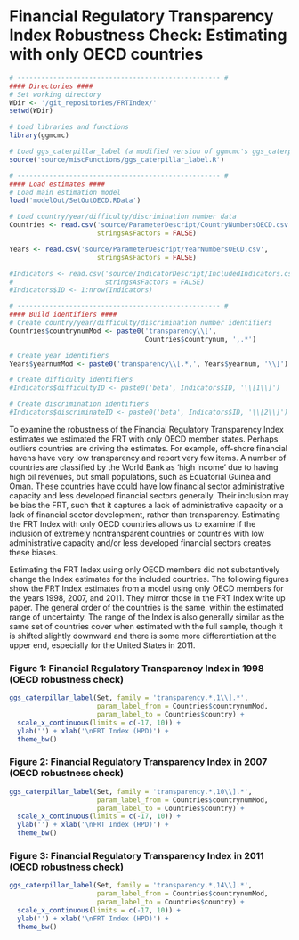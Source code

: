 # Financial Regulatory Transparency Index Robustness Check: Estimating with only OECD countries

```r
# --------------------------------------------------- #
#### Directories ####
# Set working directory
WDir <- '/git_repositories/FRTIndex/'
setwd(WDir)

# Load libraries and functions
library(ggmcmc)

# Load ggs_caterpillar_label (a modified version of ggmcmc's ggs_caterpillar)
source('source/miscFunctions/ggs_caterpillar_label.R')

# --------------------------------------------------- #
#### Load estimates ####
# Load main estimation model
load('modelOut/SetOutOECD.RData')

# Load country/year/difficulty/discrimination number data
Countries <- read.csv('source/ParameterDescript/CountryNumbersOECD.csv',
                      stringsAsFactors = FALSE)

Years <- read.csv('source/ParameterDescript/YearNumbersOECD.csv',
                      stringsAsFactors = FALSE)

#Indicators <- read.csv('source/IndicatorDescript/IncludedIndicators.csv',
#                       stringsAsFactors = FALSE)
#Indicators$ID <- 1:nrow(Indicators)

# --------------------------------------------------- #
#### Build identifiers ####
# Create country/year/difficulty/discrimination number identifiers
Countries$countrynumMod <- paste0('transparency\\[',
                                  Countries$countrynum, ',.*')

# Create year identifiers
Years$yearnumMod <- paste0('transparency\\[.*,', Years$yearnum, '\\]')

# Create difficulty identifiers
#Indicators$difficultyID <- paste0('beta', Indicators$ID, '\\[1\\]')

# Create discrimination identifiers
#Indicators$discriminateID <- paste0('beta', Indicators$ID, '\\[2\\]')
```


To examine the robustness of the Financial Regulatory Transparency Index estimates we estimated the FRT with only OECD member states. Perhaps outliers countries are driving the estimates. For example, off-shore financial havens have very low transparency and report very few items. A number of countries are classified by the World Bank as 'high income' due to having high oil revenues, but small populations, such as Equatorial Guinea and Oman. These countries have could have low financial sector administrative capacity and less developed financial sectors generally. Their inclusion may be bias the FRT, such that it captures a lack of administrative capacity or a lack of financial sector development, rather than transparency. Estimating the FRT Index with only OECD countries allows us to examine if the inclusion of extremely nontransparent countries or countries with low administrative capacity and/or less developed financial sectors creates these biases.

Estimating the FRT Index using only OECD members did not substantively change the Index estimates for the included countries. The following figures show the FRT Index estimates from a model using only OECD members for the years 1998, 2007, and 2011. They mirror those in the FRT Index write up paper. The general order of the countries is the same, within the estimated range of uncertainty. The range of the Index is also generally similar as the same set of countries cover when estimated with the full sample, though it is shifted slightly downward and there is some more differentiation at the upper end, especially for the United States in 2011. 

### Figure 1: Financial Regulatory Transparency Index in 1998 (OECD robustness check)

```r
ggs_caterpillar_label(Set, family = 'transparency.*,1\\].*',
                      param_label_from = Countries$countrynumMod,
                      param_label_to = Countries$country) +
  scale_x_continuous(limits = c(-17, 10)) +
  ylab('') + xlab('\nFRT Index (HPD)') +
  theme_bw()
```

### Figure 2: Financial Regulatory Transparency Index in 2007 (OECD robustness check)

```r
ggs_caterpillar_label(Set, family = 'transparency.*,10\\].*',
                      param_label_from = Countries$countrynumMod,
                      param_label_to = Countries$country) +
  scale_x_continuous(limits = c(-17, 10)) +
  ylab('') + xlab('\nFRT Index (HPD)') +
  theme_bw()
```

### Figure 3: Financial Regulatory Transparency Index in 2011 (OECD robustness check)

```r
ggs_caterpillar_label(Set, family = 'transparency.*,14\\].*',
                      param_label_from = Countries$countrynumMod,
                      param_label_to = Countries$country) +
  scale_x_continuous(limits = c(-17, 10)) +
  ylab('') + xlab('\nFRT Index (HPD)') +
  theme_bw()
```
